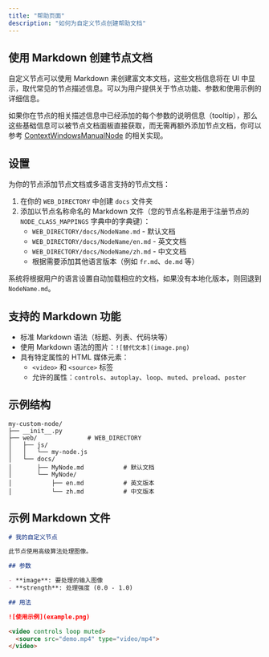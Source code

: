 ```yaml
---
title: "帮助页面"
description: "如何为自定义节点创建帮助文档"
---
```


## 使用 Markdown 创建节点文档

自定义节点可以使用 Markdown 来创建富文本文档，这些文档信息将在 UI 中显示，取代常见的节点描述信息。可以为用户提供关于节点功能、参数和使用示例的详细信息。

如果你在节点的相关描述信息中已经添加的每个参数的说明信息（tooltip），那么这些基础信息可以被节点文档面板直接获取，而无需再额外添加节点文档，你可以参考 [ContextWindowsManualNode](https://github.com/comfyanonymous/ComfyUI/blob/master/comfy_extras/nodes_context_windows.py#L7) 的相关实现。

## 设置

为你的节点添加节点文档或多语言支持的节点文档：

1. 在你的 `WEB_DIRECTORY` 中创建 `docs` 文件夹
2. 添加以节点名称命名的 Markdown 文件（您的节点名称是用于注册节点的 `NODE_CLASS_MAPPINGS` 字典中的字典键）：
   - `WEB_DIRECTORY/docs/NodeName.md` - 默认文档
   - `WEB_DIRECTORY/docs/NodeName/en.md` - 英文文档
   - `WEB_DIRECTORY/docs/NodeName/zh.md` - 中文文档
   - 根据需要添加其他语言版本（例如 `fr.md`、`de.md` 等）

系统将根据用户的语言设置自动加载相应的文档，如果没有本地化版本，则回退到 `NodeName.md`。

## 支持的 Markdown 功能

- 标准 Markdown 语法（标题、列表、代码块等）
- 使用 Markdown 语法的图片：`![替代文本](image.png)`
- 具有特定属性的 HTML 媒体元素：
  - `<video>` 和 `<source>` 标签
  - 允许的属性：`controls`、`autoplay`、`loop`、`muted`、`preload`、`poster`

## 示例结构

```
my-custom-node/
├── __init__.py
├── web/              # WEB_DIRECTORY
│   ├── js/
│   │   └── my-node.js
│   └── docs/
│       ├── MyNode.md           # 默认文档
│       └── MyNode/
│           ├── en.md           # 英文版本
│           └── zh.md           # 中文版本
```

## 示例 Markdown 文件

```markdown
# 我的自定义节点

此节点使用高级算法处理图像。

## 参数

- **image**: 要处理的输入图像
- **strength**: 处理强度 (0.0 - 1.0)

## 用法

![使用示例](example.png)

<video controls loop muted>
  <source src="demo.mp4" type="video/mp4">
</video>
```

